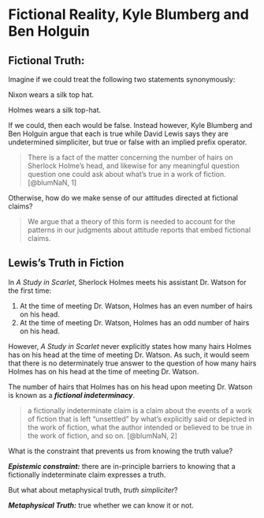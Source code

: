 # Fictional Reality, Kyle Blumberg and Ben Holguin

## Fictional Truth:

Imagine if we could treat the following two statements synonymously:

::: {.remark}
Nixon wears a silk top hat.
:::

::: {.remark}
Holmes wears a silk top-hat.
:::

If we could, then each would be false. Instead however, Kyle Blumberg and Ben Holguin argue that each is true while David Lewis says they are undetermined simpliciter, but true or false with an implied prefix operator.

> There is a fact of the matter concerning the number of hairs on Sherlock Holme's head, and likewise for any meaningful question question one could ask about what's true in a work of fiction. [@blumNaN, 1]

Otherwise, how do we make sense of our attitudes directed at fictional claims?

> We argue that a theory of this form is needed to account for the patterns in our judgments about attitude reports that embed fictional claims.

## Lewis's Truth in Fiction

In *A Study in Scarlet*, Sherlock Holmes meets his assistant Dr. Watson for the first time:

1. At the time of meeting Dr. Watson, Holmes has an even number of hairs on his head.
2. At the time of meeting Dr. Watson, Holmes has an odd number of hairs on his head.

However, *A Study in Scarlet* never explicitly states how many hairs Holmes has on his head at the time of meeting Dr. Watson. As such, it would seem that there is no determinately true answer to the question of how many hairs Holmes has on his head at the time of meeting Dr. Watson.

The number of hairs that Holmes has on his head upon meeting Dr. Watson is known as a ***fictional indeterminacy***.

> a fictionally indeterminate claim is a claim about the events of a work of fiction that is left “unsettled” by what’s explicitly said or depicted in the work of fiction, what the author intended or believed to be true in the work of fiction, and so on. [@blumNaN, 2]

What is the constraint that prevents us from knowing the truth value?

***Epistemic constraint:*** there are in-principle barriers to knowing that a fictionally indeterminate claim expresses a truth.

But what about metaphysical truth, *truth simpliciter*?

***Metaphysical Truth:*** true whether we can know it or not.

